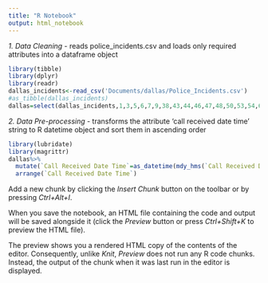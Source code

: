 ```yaml
---
title: "R Notebook"
output: html_notebook
---
```


*1. Data Cleaning*
- reads police_incidents.csv and loads only required attributes into a dataframe object
```r
library(tibble)
library(dplyr)
library(readr)
dallas_incidents<-read_csv('Documents/dallas/Police_Incidents.csv')
#as_tibble(dallas_incidents)
dallas=select(dallas_incidents,1,3,5,6,7,9,38,43,44,46,47,48,50,53,54,69,75,76,78,95,96,97)
```
*2. Data Pre-processing*
- transforms the attribute 'call received date time' string to R datetime object and sort them in ascending order  
```r
library(lubridate)
library(magrittr)
dallas%>%
  mutate(`Call Received Date Time`=as_datetime(mdy_hms(`Call Received Date Time`)))%>%
  arrange(`Call Received Date Time`)
```



Add a new chunk by clicking the *Insert Chunk* button on the toolbar or by pressing *Ctrl+Alt+I*.

When you save the notebook, an HTML file containing the code and output will be saved alongside it (click the *Preview* button or press *Ctrl+Shift+K* to preview the HTML file).

The preview shows you a rendered HTML copy of the contents of the editor. Consequently, unlike *Knit*, *Preview* does not run any R code chunks. Instead, the output of the chunk when it was last run in the editor is displayed.
